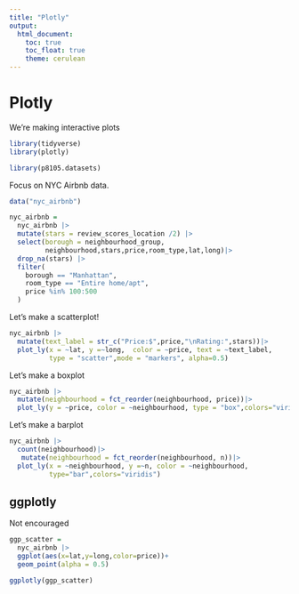 ```yaml
---
title: "Plotly"
output: 
  html_document:
    toc: true
    toc_float: true
    theme: cerulean
---
```


# Plotly

We're making interactive plots

```r
library(tidyverse)
library(plotly)

library(p8105.datasets)
```

Focus on NYC Airbnb data.

```r
data("nyc_airbnb")

nyc_airbnb =
  nyc_airbnb |>
  mutate(stars = review_scores_location /2) |>
  select(borough = neighbourhood_group,
         neighbourhood,stars,price,room_type,lat,long)|>
  drop_na(stars) |>
  filter(
    borough == "Manhattan",
    room_type == "Entire home/apt",
    price %in% 100:500
  )
```

Let's make a scatterplot!

```r
nyc_airbnb |>
  mutate(text_label = str_c("Price:$",price,"\nRating:",stars))|>
  plot_ly(x = ~lat, y =~long,  color = ~price, text = ~text_label,
          type = "scatter",mode = "markers", alpha=0.5)

```

Let's make a boxplot 

```r
nyc_airbnb |>
  mutate(neighbourhood = fct_reorder(neighbourhood, price))|>
  plot_ly(y = ~price, color = ~neighbourhood, type = "box",colors="viridis")
```

Let's make a barplot

```r
nyc_airbnb |>
  count(neighbourhood)|>
   mutate(neighbourhood = fct_reorder(neighbourhood, n))|>
  plot_ly(x = ~neighbourhood, y =~n, color = ~neighbourhood,
          type="bar",colors="viridis")
```

## ggplotly

Not encouraged

```r
ggp_scatter = 
  nyc_airbnb |>
  ggplot(aes(x=lat,y=long,color=price))+
  geom_point(alpha = 0.5)

ggplotly(ggp_scatter)
```